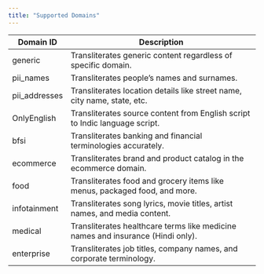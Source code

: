 ```yaml
---
title: "Supported Domains"
---
```

| Domain ID       | Description                                                                 |
|------------------|-----------------------------------------------------------------------------|
| generic          | Transliterates generic content regardless of specific domain.                |
| pii_names        | Transliterates people’s names and surnames.                                  |
| pii_addresses    | Transliterates location details like street name, city name, state, etc.     |
| OnlyEnglish      | Transliterates source content from English script to Indic language script.  |
| bfsi             | Transliterates banking and financial terminologies accurately.               |
| ecommerce        | Transliterates brand and product catalog in the ecommerce domain.            |
| food             | Transliterates food and grocery items like menus, packaged food, and more.   |
| infotainment     | Transliterates song lyrics, movie titles, artist names, and media content.   |
| medical          | Transliterates healthcare terms like medicine names and insurance (Hindi only). |
| enterprise       | Transliterates job titles, company names, and corporate terminology.         |

